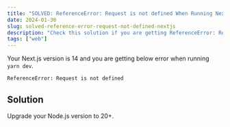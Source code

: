 ```yaml
---
title: "SOLVED: ReferenceError: Request is not defined When Running Next.js"
date: 2024-01-30
slug: solved-reference-error-request-not-defined-nextjs
description: "Check this solution if you are getting ReferenceError: Request is not defined when running Next.js"
tags: ["web"]
---
```


Your Next.js version is 14 and you are getting below error when running `yarn dev`.

```
ReferenceError: Request is not defined
```

## Solution

Upgrade your Node.js version to 20+.
